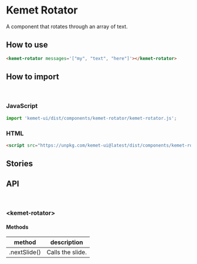 

<Meta title="Components/Rotator" components="kemet-rotator" />

# Kemet Rotator

A component that rotates through an array of text.

## How to use

```html
<kemet-rotator messages='["my", "text", "here"]'></kemet-rotator>
```

## How to import

<br />

### JavaScript
```javascript
import 'kemet-ui/dist/components/kemet-rotator/kemet-rotator.js';
```

### HTML
```html
<script src="https://unpkg.com/kemet-ui@latest/dist/components/kemet-rotator/kemet-rotator.js" type="module"></script>
```

## Stories

<Canvas>
  <Story name="Standard" story={stories.Rotator} />
</Canvas>

<ArgsTable story="Standard" />

## API

<br />

### &lt;kemet-rotator&gt;

<ArgsTable of="kemet-rotator" />

#### Methods

| method       | description      |
|------------- |----------------- |
| .nextSlide() | Calls the slide. |

